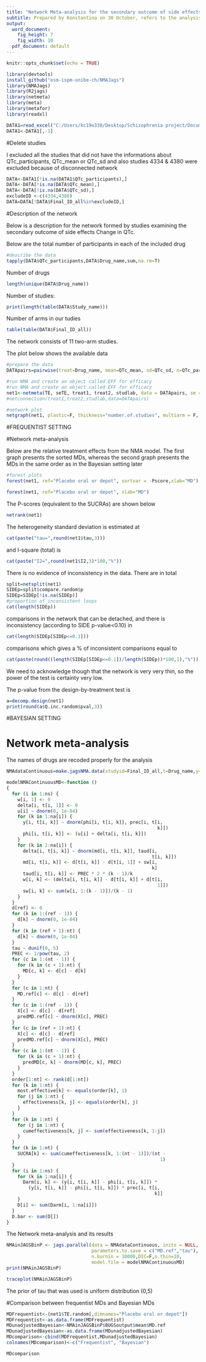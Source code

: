 ```yaml
---
title: "Network Meta-analysis for the secondary outcome of side effects: Change in QTC"
subtitle: Prepared by Konstantina on 30 October, refers to the analysis in both frequentist and Bayesian setting
output:
  word_document:
    fig_height: 7
    fig_width: 10
  pdf_document: default
---
```


```r
knitr::opts_chunk$set(echo = TRUE)
```


```r
library(devtools)
install_github("esm-ispm-unibe-ch/NMAJags")
library(NMAJags)
library(R2jags)
library(netmeta)
library(meta)
library(metafor)
library(readxl)
```


```r
DATA1=read_excel("C:/Users/kc19o338/Desktop/Schizophrenia project/Documentation of Schizophrenia relapses/Analysis schizofrenia/Datasets/dataset_relapsefinal.xlsx", na="99999")
DATA1<-DATA1[,-1]
```
#Delete studies

I excluded all the studies that did not have the informations about QTc_participants, QTc_mean or QTc_sd and also studies 4334 & 4380 were excluded because of disconnected network
```r
DATA<-DATA1[!is.na(DATA1$QTc_participants),]
DATA<-DATA[!is.na(DATA$QTc_mean),]
DATA<-DATA[!is.na(DATA$QTc_sd),]
excludeID <-c(4334,4380)
DATA=DATA[!DATA$Final_ID_all%in%excludeID,]

```

#Description of the network

Below is a description for the network formed by studies examining the secondary outcome of side effects Change in QTc.

Below are the total number of participants in each of the included drug
```r
#describe the data
tapply(DATA$QTc_participants,DATA$Drug_name,sum,na.rm=T)

```
Number of drugs
```r
length(unique(DATA$Drug_name))
```
Number of studies:
```r
print(length(table(DATA$Study_name)))
```

Number of arms in our tudies
```r
table(table(DATA$Final_ID_all))
```

The network consists of 11 two-arm studies.

The plot below shows the available data

```r
#prepare the data
DATApairs=pairwise(treat=Drug_name, mean=QTc_mean, sd=QTc_sd, n=QTc_participants, data=DATA, sm="MD", studlab=Final_ID_all, allstudies = TRUE)

#run NMA and create an object called EFF for efficacy
#run NMA and create an object called EFF for efficacy
net1<-netmeta(TE, seTE, treat1, treat2, studlab, data = DATApairs, sm = "MD", comb.random=TRUE, comb.fixed=FALSE, prediction=TRUE, ref="Placebo oral or depot")
#netconnection(treat1,treat2,studlab,data=DATApairs)
```


```r

#network plot
netgraph(net1, plastic=F, thickness="number.of.studies", multiarm = F, points=T, col=1)
```

#FREQUENTIST SETTING

#Network meta-analysis 

Below are the relative treatment effects from the NMA model. 
The first graph presents the sorted MDs, whereas the second graph presents the MDs in the same order as in the Bayesian setting later 

```r

#forest plots
forest(net1, ref="Placebo oral or depot", sortvar = -Pscore,xlab="MD")

forest(net1, ref="Placebo oral or depot", xlab="MD")
```


The P-scores (equivalent to the SUCRAs) are shown below
```r
netrank(net1)
```


The heterogeneity standard deviation is estimated at
```r
cat(paste("tau=",round(net1$tau,3)))
```

and I-square (total) is 
```r
cat(paste("I2=",round(net1$I2,3)*100,"%"))
```


There is no evidence of inconsistency in the data. There are in total

```r
split=netsplit(net1) 
SIDEp=split$compare.random$p
SIDEp=SIDEp[!is.na(SIDEp)]
#proportion of inconsistent loops
cat(length(SIDEp))
```

comparisons in the network that can be detached, and there is inconsistency (according to SIDE p-value<0.10) in

```r
cat(length(SIDEp[SIDEp<=0.1]))
```
comparisons which gives a % of inconsistent comparisons equal to
```r
cat(paste(round((length(SIDEp[SIDEp<=0.1])/length(SIDEp))*100,1),"%"))
```

We need to acknowledge though that the network is very very thin, so the power of the test is certainty very low. 


The p-value from the design-by-treatment test is

```r
a=decomp.design(net1)
print(round(a$Q.inc.random$pval,3))
```
#BAYESIAN SETTING

# Network meta-analysis

The names of drugs are recoded properly for the analysis

```r
NMAdataContinuous=make.jagsNMA.data(studyid=Final_ID_all,t=Drug_name,y=QTc_mean, sd=QTc_sd, n=QTc_participants,data=DATA,type="cont",reference = "Placebo oral or depot")

```


```r
modelNMAContinuousMD<-function () 
{
  for (i in 1:ns) {
    w[i, 1] <- 0
    delta[i, t[i, 1]] <- 0
    u[i] ~ dnorm(0, 1e-04)
    for (k in 1:na[i]) {
      y[i, t[i, k]] ~ dnorm(phi[i, t[i, k]], prec[i, t[i, 
                                                       k]])
      phi[i, t[i, k]] <- (u[i] + delta[i, t[i, k]])
    }
    for (k in 2:na[i]) {
      delta[i, t[i, k]] ~ dnorm(md[i, t[i, k]], taud[i, 
                                                     t[i, k]])
      md[i, t[i, k]] <- d[t[i, k]] - d[t[i, 1]] + sw[i, 
                                                     k]
      taud[i, t[i, k]] <- PREC * 2 * (k - 1)/k
      w[i, k] <- (delta[i, t[i, k]] - d[t[i, k]] + d[t[i, 
                                                       1]])
      sw[i, k] <- sum(w[i, 1:(k - 1)])/(k - 1)
    }
  }
  d[ref] <- 0
  for (k in 1:(ref - 1)) {
    d[k] ~ dnorm(0, 1e-04)
  }
  for (k in (ref + 1):nt) {
    d[k] ~ dnorm(0, 1e-04)
  }
  tau ~ dunif(0, 5)
  PREC <- 1/pow(tau, 2)
  for (c in 1:(nt - 1)) {
    for (k in (c + 1):nt) {
      MD[c, k] <- d[c] - d[k]
    }
  }
  for (c in 1:nt) {
    MD.ref[c] <- d[c] - d[ref]
  }
  for (c in 1:(ref - 1)) {
    X[c] <- d[c] - d[ref]
    predMD.ref[c] ~ dnorm(X[c], PREC)
  }
  for (c in (ref + 1):nt) {
    X[c] <- d[c] - d[ref]
    predMD.ref[c] ~ dnorm(X[c], PREC)
  }
  for (c in 1:(nt - 1)) {
    for (k in (c + 1):nt) {
      predMD[c, k] ~ dnorm(MD[c, k], PREC)
    }
  }
  order[1:nt] <- rank(d[1:nt])
  for (k in 1:nt) {
    most.effective[k] <- equals(order[k], 1)
    for (j in 1:nt) {
      effectiveness[k, j] <- equals(order[k], j)
    }
  }
  for (k in 1:nt) {
    for (j in 1:nt) {
      cumeffectiveness[k, j] <- sum(effectiveness[k, 1:j])
    }
  }
  for (k in 1:nt) {
    SUCRA[k] <- sum(cumeffectiveness[k, 1:(nt - 1)])/(nt - 
                                                        1)
  }
  for (i in 1:ns) {
    for (k in 1:na[i]) {
      Darm[i, k] <- (y[i, t[i, k]] - phi[i, t[i, k]]) * 
        (y[i, t[i, k]] - phi[i, t[i, k]]) * prec[i, t[i, 
                                                      k]]
    }
    D[i] <- sum(Darm[i, 1:na[i]])
  }
  D.bar <- sum(D[])
}
```
The Network meta-analysis and its results
```r

NMAinJAGSBinP <- jags.parallel(data = NMAdataContinuous, inits = NULL, 
                               parameters.to.save = c("MD.ref","tau"), n.chains = 2, n.iter = 120000,
                               n.burnin = 10000,DIC=F,n.thin=10,
                               model.file = modelNMAContinuousMD)
print(NMAinJAGSBinP)


```


```r
traceplot(NMAinJAGSBinP)
```

The prior of tau that was used is uniform distribution (0,5)

#Comparison between frequentist MDs and Bayesian MDs 

```r
MDFrequentist<-(net1$TE.random[,dimnames="Placebo oral or depot"])
MDFrequentist<-as.data.frame(MDFrequentist)
MDunadjustedBayesian<-NMAinJAGSBinP$BUGSoutput$mean$MD.ref
MDunadjustedBayesian<-as.data.frame(MDunadjustedBayesian)
MDcomparison<-cbind(MDFrequentist,MDunadjustedBayesian)
colnames(MDcomparison)<-c("Frequentist", "Bayesian")

```

```r
MDcomparison
```
